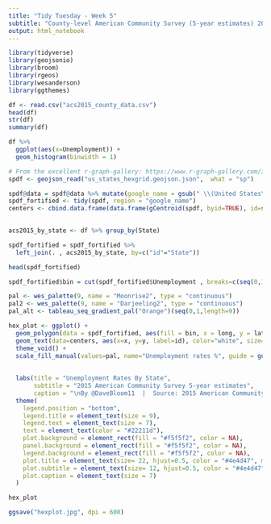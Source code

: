 ```yaml
---
title: "Tidy Tuesday - Week 5"
subtitle: "County-level American Community Survey (5-year estimates) 2015"
output: html_notebook
---
```


```r
library(tidyverse)
library(geojsonio)
library(broom)
library(rgeos)
library(wesanderson)
library(ggthemes)
```

```r
df <- read.csv("acs2015_county_data.csv")
head(df)
str(df)
summary(df)
```

```r
df %>%
  ggplot(aes(x=Unemployment)) +
  geom_histogram(binwidth = 1)


```



```r
# From the excellent r-graph-gallery: https://www.r-graph-gallery.com/328-hexbin-map-of-the-usa/
spdf <- geojson_read("us_states_hexgrid.geojson.json",  what = "sp")

spdf@data = spdf@data %>% mutate(google_name = gsub(" \\(United States\\)", "", google_name))
spdf_fortified <- tidy(spdf, region = "google_name")
centers <- cbind.data.frame(data.frame(gCentroid(spdf, byid=TRUE), id=spdf@data$iso3166_2))
 
```


```r
acs2015_by_state <- df %>% group_by(State)

spdf_fortified = spdf_fortified %>%
  left_join(. , acs2015_by_state, by=c("id"="State")) 

head(spdf_fortified)
```


```r

spdf_fortified$bin = cut(spdf_fortified$Unemployment , breaks=c(seq(0,16,2), Inf), labels=c(paste0(" ",seq(0,14,2),"-",seq(2,16,2)),"16+"), include.lowest = TRUE)

pal <- wes_palette(9, name = "Moonrise2", type = "continuous")
pal2 <- wes_palette(9, name = "Darjeeling2", type = "continuous")
pal_alt <- tableau_seq_gradient_pal("Orange")(seq(0,1,length=9))

hex_plot <- ggplot() +
  geom_polygon(data = spdf_fortified, aes(fill = bin, x = long, y = lat, group = group) , size=0.7, alpha=0.9, col="#f5f5f2") +
  geom_text(data=centers, aes(x=x, y=y, label=id), color="white", size=3, alpha=0.6) +
  theme_void() +
  scale_fill_manual(values=pal, name="Unemployment rates %", guide = guide_legend(keyheight = unit(3, units = "mm"), 
                                                                                   keywidth=unit(10, units = "mm"), label.position = "bottom",
                                                                                   title.position = 'top', nrow=1 ) ) +
  labs(title = "Unemployment Rates By State", 
       subtitle = "2015 American Community Survey 5-year estimates",
       caption = "\nBy @DaveBloom11  |  Source: 2015 American Community Survey " ) +
  theme(
    legend.position = "bottom",
    legend.title = element_text(size = 9),
    legend.text = element_text(size = 7),
    text = element_text(color = "#22211d"),
    plot.background = element_rect(fill = "#f5f5f2", color = NA), 
    panel.background = element_rect(fill = "#f5f5f2", color = NA), 
    legend.background = element_rect(fill = "#f5f5f2", color = NA),
    plot.title = element_text(size= 22, hjust=0.5, color = "#4e4d47", margin = margin(b = -0.1, t = 0.4, l = 2, unit = "cm")),
    plot.subtitle = element_text(size= 12, hjust=0.5, color = "#4e4d47", margin = margin(b = -0.1, t = 0.4, l = 2, unit = "cm")),
    plot.caption = element_text(size = 7)
  )

hex_plot

ggsave("hexplot.jpg", dpi = 600)
```



